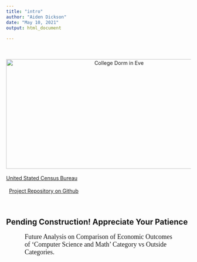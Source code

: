 ```yaml
---
title: "intro"
author: "Aiden Dickson"
date: "May 10, 2021"
output: html_document
    
---
```

<head>
<style>
p {
 
  font-family: verdana;
  font-size: 18px;

}

div.a {
    width: 80%;
    margin-left: 10%;
    overflow-wrap: break-word;
    
}

</style>
</head>

<body>
    
<br><br>
<div style="text-align: center"><img src="maintenance.png" alt="College Dorm in Eve" width="600" height="300"/></div>
<br>
<div class="c">
<a href="http://www.census.gov/programs-surveys/acs/data/pums.html">United Stated Census Bureau</a></p>&nbsp;&nbsp;<a href="https://github.com/aiden-dickson/DACSS-601">Project Repository on Github</a><br><br><br></div>


<h2>Pending Construction!  Appreciate Your Patience</h2>

<div class ="a">
<p>Future Analysis on Comparison of Economic Outcomes of 'Computer Science and Math' Category vs Outside Categories.</p> 

</div>


</body>